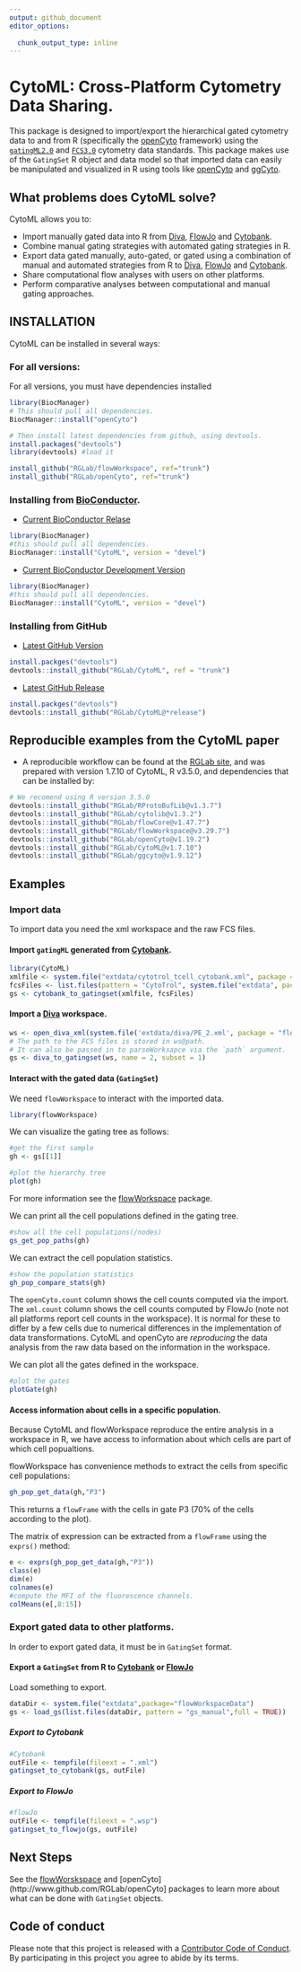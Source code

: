 ```yaml
---
output: github_document
editor_options: 
  
  chunk_output_type: inline
---
```


# CytoML: Cross-Platform Cytometry Data Sharing.

This package is designed to import/export the hierarchical gated cytometry data to and from R (specifically the [openCyto](https://github.com/RGLab/openCyto) framework) using the [`gatingML2.0`](https://www.ncbi.nlm.nih.gov/pmc/articles/PMC4874733/) and [`FCS3.0`](http://isac-net.org/Resources/Standards/FCS3-1.aspx) cytometry data standards. This package makes use of the `GatingSet` R object and data model so that imported data can easily be manipulated and visualized in R using tools like [openCyto](https://github.com/RGLab/openCyto) and [ggCyto](https://github.com/RGLab/ggcyto).


## What problems does CytoML solve?

CytoML allows you to:

- Import manually gated data into R from [Diva](http://www.bdbiosciences.com/us/instruments/clinical/software/flow-cytometry-acquisition/bd-facsdiva-software/m/333333/overview), [FlowJo](https://www.flowjo.com/) and [Cytobank](https://cytobank.org/).
- Combine manual gating strategies with automated gating strategies in R.
- Export data gated manually, auto-gated, or gated using a combination of manual and automated strategies from R to [Diva](http://www.bdbiosciences.com/us/instruments/clinical/software/flow-cytometry-acquisition/bd-facsdiva-software/m/333333/overview), [FlowJo](https://www.flowjo.com/) and [Cytobank](https://cytobank.org/).
- Share computational flow analyses with users on other platforms.
- Perform comparative analyses between computational and manual gating approaches.


## INSTALLATION

CytoML can be installed in several ways:

### For all versions:

For all versions, you must have dependencies installed

```r
library(BiocManager)
# This should pull all dependencies.
BiocManager::install("openCyto") 

# Then install latest dependencies from github, using devtools.
install.packages("devtools") 
library(devtools) #load it

install_github("RGLab/flowWorkspace", ref="trunk")
install_github("RGLab/openCyto", ref="trunk")
```

### Installing from [BioConductor](https://www.bioconductor.org).

- [Current BioConductor Relase](https://doi.org/doi:10.18129/B9.bioc.CytoML)

```r
library(BiocManager)
#this should pull all dependencies.
BiocManager::install("CytoML", version = "devel") 
```

- [Current BioConductor Development Version](http://bioconductor.org/packages/devel/bioc/html/CytoML.html)

```r
library(BiocManager)
#this should pull all dependencies.
BiocManager::install("CytoML", version = "devel") 
```

### Installing from GitHub

- [Latest GitHub Version](https://github.com/RGLab/CytoML)

```r
install.packges("devtools")
devtools::install_github("RGLab/CytoML", ref = "trunk")
```

- [Latest GitHub Release](https://github.com/RGLab/CytoML/releases)

```r
install.packges("devtools")
devtools::install_github("RGLab/CytoML@*release")
```
## Reproducible examples from the CytoML paper

- A reproducible workflow can be found at the [RGLab site](http://www.rglab.org/CytoML), and was prepared with version 1.7.10 of CytoML, R v3.5.0, and dependencies that can be installed by:

```r
# We recomend using R version 3.5.0
devtools::install_github("RGLab/RProtoBufLib@v1.3.7")
devtools::install_github("RGLab/cytolib@v1.3.2")
devtools::install_github("RGLab/flowCore@v1.47.7")
devtools::install_github("RGLab/flowWorkspace@v3.29.7")
devtools::install_github("RGLab/openCyto@v1.19.2")
devtools::install_github("RGLab/CytoML@v1.7.10")
devtools::install_github("RGLab/ggcyto@v1.9.12")
```

## Examples

### Import data

To import data you need the xml workspace and the raw FCS files.

#### Import `gatingML` generated from [Cytobank](https://cytobank.org/).


```r
library(CytoML)
xmlfile <- system.file("extdata/cytotrol_tcell_cytobank.xml", package = "CytoML")
fcsFiles <- list.files(pattern = "CytoTrol", system.file("extdata", package = "flowWorkspaceData"), full.names = T)
gs <- cytobank_to_gatingset(xmlfile, fcsFiles)
```

#### Import a [Diva](http://www.bdbiosciences.com/us/instruments/clinical/software/flow-cytometry-acquisition/bd-facsdiva-software/m/333333/overview) workspace.

```r
ws <- open_diva_xml(system.file('extdata/diva/PE_2.xml', package = "flowWorkspaceData"))
# The path to the FCS files is stored in ws@path.
# It can also be passed in to parseWorksapce via the `path` argument.
gs <- diva_to_gatingset(ws, name = 2, subset = 1)
```


#### Interact with the gated data (`GatingSet`)

We need `flowWorkspace` to interact with the imported data.

```r
library(flowWorkspace)
```

We can visualize the gating tree as follows:

```r
#get the first sample
gh <- gs[[1]]

#plot the hierarchy tree
plot(gh)
```

For more information see the [flowWorkspace](http://www.github.com/RGLab/flowWorkspace) package.

We can print all the cell populations defined in the gating tree.

```r
#show all the cell populations(/nodes)
gs_get_pop_paths(gh)
```

We can extract the cell population statistics. 

```r
#show the population statistics
gh_pop_compare_stats(gh)
```

The `openCyto.count` column shows the cell counts computed via the import.
The `xml.count` column shows the cell counts computed by FlowJo (note not all platforms report cell counts in the workspace). It is normal for these to differ by a few cells due to numerical differences in the implementation of data transformations. CytoML and openCyto are *reproducing* the data analysis from the raw data based on the information in the workspace.

We can plot all the gates defined in the workspace.

```r
#plot the gates
plotGate(gh) 
```

#### Access information about cells in a specific population.

Because CytoML and flowWorkspace reproduce the entire analysis in a workspace in R, we have access to information about which cells are part of which cell popualtions.

flowWorkspace has convenience methods to extract the cells from specific cell populations:

```r
gh_pop_get_data(gh,"P3")
```
This returns a `flowFrame` with the cells in gate P3 (70% of the cells according to the plot).

The matrix of expression can be extracted from a `flowFrame` using the `exprs()` method:

```r
e <- exprs(gh_pop_get_data(gh,"P3"))
class(e)
dim(e)
colnames(e)
#compute the MFI of the fluorescence channels.
colMeans(e[,8:15])
```

### Export gated data to other platforms.

In order to export gated data, it must be in `GatingSet` format.

#### Export a `GatingSet` from R to [Cytobank](https://cytobank.org/) or [FlowJo](https://www.flowjo.com/)

Load something to export.

```r
dataDir <- system.file("extdata",package="flowWorkspaceData")
gs <- load_gs(list.files(dataDir, pattern = "gs_manual",full = TRUE))
```

##### Export to Cytobank

```r
#Cytobank
outFile <- tempfile(fileext = ".xml")
gatingset_to_cytobank(gs, outFile)
```

##### Export to FlowJo

```r
#flowJo
outFile <- tempfile(fileext = ".wsp")
gatingset_to_flowjo(gs, outFile)
```

## Next Steps

See the [flowWorskspace](http://www.github.com/RGLab/flowWorkspace) and [openCyto](http://www.github.com/RGLab/openCyto] packages to learn more about what can be done with `GatingSet` objects.

## Code of conduct 

Please note that this project is released with a [Contributor Code of Conduct](CODE_OF_CONDUCT.md).
  By participating in this project you agree to abide by its terms.
